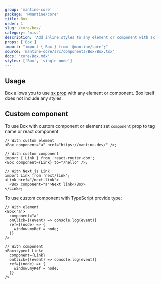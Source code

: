 ```yaml
---
group: 'mantine-core'
package: '@mantine/core'
title: Box
order: 1
slug: /core/box/
category: 'misc'
description: 'Add inline styles to any element or component with sx'
props: ['Box']
import: "import { Box } from '@mantine/core';"
source: 'mantine-core/src/components/Box/Box.tsx'
docs: 'core/Box.mdx'
styles: ['Box', 'single-node']
---
```



## Usage

Box allows you to use [sx prop](/theming/create-styles/#sx-prop) with any element or component.
Box itself does not include any styles.

<Demo data={BoxDemos.usage} />

## Custom component

To use Box with custom component or element set `component` prop to tag name or react component:

```tsx
// With custom element
<Box component="a" href="https://mantine.dev/" />;

// With custom component
import { Link } from 'react-router-dom';
<Box component={Link} to="/hello" />;

// With Next.js Link
import Link from 'next/link';
<Link href="/next-link">
  <Box component="a">Next link</Box>
</Link>;
```

<Demo data={BoxDemos.link} />

To use custom component with TypeScript provide type:

```tsx
// With element
<Box<'a'>
  component="a"
  onClick={(event) => console.log(event)}
  ref={(node) => {
    window.myRef = node;
  }}
/>

// With component
<Box<typeof Link>
  component={Link}
  onClick={(event) => console.log(event)}
  ref={(node) => {
    window.myRef = node;
  }}
/>
```
